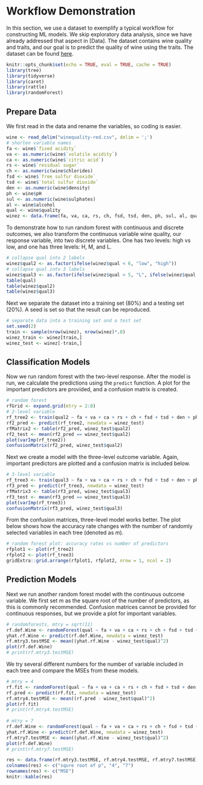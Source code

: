 # Workflow Demonstration 

In this section, we use a dataset to exemplify a typical workflow for constructing ML models. We skip exploratory data analysis, since we have already addressed that aspect in [Data]. The dataset contains wine quality and traits, and our goal is to predict the quality of wine using the traits. The dataset can be found [here](https://www.kaggle.com/datasets/yasserh/wine-quality-dataset).  
 

```r
knitr::opts_chunk$set(echo = TRUE, eval = TRUE, cache = TRUE)
library(tree)
library(tidyverse)
library(caret)
library(rattle)
library(randomForest)
```

## Prepare Data  

We first read in the data and rename the variables, so coding is easier. 

```r
wine <- read_delim("winequality-red.csv", delim = ';')
# shorten variable names
fa <- wine$`fixed acidity`
va <- as.numeric(wine$`volatile acidity`)
ca <- as.numeric(wine$`citric acid`)
rs <- wine$`residual sugar`
ch <- as.numeric(wine$chlorides)
fsd <- wine$`free sulfur dioxide`
tsd <- wine$`total sulfur dioxide`
den <- as.numeric(wine$density)
ph <- wine$pH
sul <- as.numeric(wine$sulphates)
al <- wine$alcohol
qual <- wine$quality
winez <- data.frame(fa, va, ca, rs, ch, fsd, tsd, den, ph, sul, al, qual)
```

To demonstrate how to run random forest with continuous and discrete outcomes, we also transform the continuous variable wine quality, our response variable, into two discrete variables. One has two levels: high vs low, and one has three levels: H, M, and L. 

```r
# collapse qual into 2 labels
winez$qual2 <- as.factor(ifelse(winez$qual < 6, "low", "high"))
# collapse qual into 3 labels
winez$qual3 <- as.factor(ifelse(winez$qual < 5, "L", ifelse(winez$qual < 7, "M", "H")))
table(qual)
table(winez$qual2)
table(winez$qual3)
```

Next we separate the dataset into a training set (80%) and a testing set (20%). A seed is set so that the result can be reproduced. 

```r
# separate data into a training set and a test set 
set.seed(2)
train <- sample(nrow(winez), nrow(winez)*.8)
winez_train <- winez[train,]
winez_test <- winez[-train,]
```

## Classification Models  

Now we run random forest with the two-level response. After the model is run, we calculate the predictions using the `predict` function. A plot for the important predictors are provided, and a confusion matrix is created. 

```r
# random forest
rfGrid <- expand.grid(mtry = 2:8)
# 2-level variable
rf_tree2 <- train(qual2 ~ fa + va + ca + rs + ch + fsd + tsd + den + ph + sul + al, data = winez_train, method = "rf", preProcess = c("center", "scale"), trControl = trainControl(method = "cv", number = 10), tuneGrid = rfGrid)
rf2_pred <- predict(rf_tree2, newdata = winez_test)
rfMatrix2 <- table(rf2_pred, winez_test$qual2)
rf2_test <- mean(rf2_pred == winez_test$qual2)
plot(varImp(rf_tree2))
confusionMatrix(rf2_pred, winez_test$qual2)
```

Next we create a model with the three-level outcome variable. Again, important predictors are plotted and a confusion matrix is included below.  

```r
# 3-level variable
rf_tree3 <- train(qual3 ~ fa + va + ca + rs + ch + fsd + tsd + den + ph + sul + al, data = winez_train, method = "rf", preProcess = c("center", "scale"), trControl = trainControl(method = "cv", number = 10), tuneGrid = rfGrid)
rf3_pred <- predict(rf_tree3, newdata = winez_test)
rfMatrix3 <- table(rf3_pred, winez_test$qual3)
rf3_test <- mean(rf3_pred == winez_test$qual3)
plot(varImp(rf_tree3))
confusionMatrix(rf3_pred, winez_test$qual3)
```

From the confusion matrices, three-level model works better. The plot below shows how the accuracy rate changes with the number of randomly selected variables in each tree (denoted as $m$).  

```r
# random forest plot: accuracy rates vs number of predictors
rfplot1 <- plot(rf_tree2)
rfplot2 <- plot(rf_tree3)
gridExtra::grid.arrange(rfplot1, rfplot2, nrow = 1, ncol = 2)
```

## Prediction Models  

Next we run another random forest model with the continuous outcome variable. We first set $m$ as the square root of the number of predictors, as this is commonly recommended. Confusion matrices cannot be provided for continuous responses, but we provide a plot for important variables. 

```r
# randomforests, mtry = sqrt(11)
rf.def.Wine <- randomForest(qual ~ fa + va + ca + rs + ch + fsd + tsd + den + ph + sul + al, data = winez_train, importance = TRUE)
yhat.rf.Wine <- predict(rf.def.Wine, newdata = winez_test)
rf.mtry3.testMSE <- mean((yhat.rf.Wine - winez_test$qual)^2)
plot(rf.def.Wine)
# print(rf.mtry3.testMSE)
```

We try several different numbers for the number of variable included in each tree and compare the MSEs from these models.   

```r
# mtry = 4
rf.fit <- randomForest(qual ~ fa + va + ca + rs + ch + fsd + tsd + den + ph + sul + al, data = winez_train, mtry = 4, importance = TRUE)
rf.pred <- predict(rf.fit, newdata = winez_test)
rf.mtry4.testMSE <- mean((rf.pred - winez_test$qual)^2)
plot(rf.fit)
# print(rf.mtry4.testMSE)
      
# mtry = 7
rf.def.Wine <- randomForest(qual ~ fa + va + ca + rs + ch + fsd + tsd + den + ph + sul + al, data = winez_train, mtry = 7, importance = TRUE)
yhat.rf.Wine <- predict(rf.def.Wine, newdata = winez_test)
rf.mtry7.testMSE <- mean((yhat.rf.Wine - winez_test$qual)^2)
plot(rf.def.Wine)
# print(rf.mtry7.testMSE)
```

```r
res <- data.frame(rf.mtry3.testMSE, rf.mtry4.testMSE, rf.mtry7.testMSE)
colnames(res) <- c("squre root of p", "4", "7")
rownames(res) <- c("MSE")
knitr::kable(res)
```

